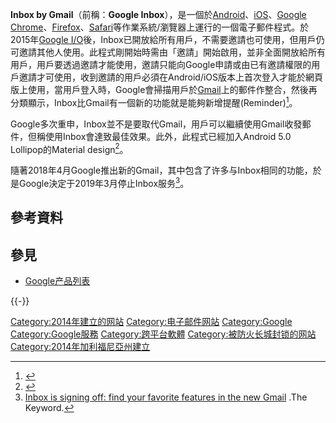 {{Infobox software
| name                  = Inbox by Gmail
| logo                  = Google Inbox by Gmail logo.png
| screenshot            = [[File:Google_Inbox.png|281px]]
| caption               = Inbox by Gmail 運行於 [[Android_Lollipop|Android Lollipop]]
| developer             = [[Google|Google]]
| released              = {{Release date and age|2014|10|22}}
|latest release version = [[Android|Android]][https://play.google.com/store/apps/details?id=com.google.android.apps.inbox]:1.64.181694870.release<br>[[iOS|iOS]][https://itunes.apple.com/us/app/inbox-by-gmail-inbox-that/id905060486?mt=8]:1.3.180107<br>
|latest release date    = '''Android''':{{Release date and age|2018|01|19}}<br>'''iOS''':{{Release date and age|2018|01|30}}
| size                  = '''Android'''：16.67 MB<br>'''iOS'''：216.3 MB
| operating system      = [[Android|Android]]（4.1或以上）、[[iOS|iOS]]（7.0或以上）、[[Chrome|Chrome]]、[[Firefox|Firefox]]、[[Safari|Safari]]<ref>{{cite web|url=http://gmailblog.blogspot.com/2015/02/inbox-by-gmail-now-in-more-places.html|title=Inbox by Gmail: now in more places - Official Gmail Blog|accessdate=2015-03-19|archive-date=2016-03-05|archive-url=https://web.archive.org/web/20160305021510/http://gmailblog.blogspot.com/2015/02/inbox-by-gmail-now-in-more-places.html|dead-url=no}}</ref>或其他網頁瀏覽器
| platform              = 
| genre                 = [[電子郵件用戶端|電子郵件用戶端]]
| license = 
| website               = {{URL|https://www.google.com/inbox/}}
}}
'''Inbox by Gmail'''（前稱：'''Google Inbox'''），是一個於[[Android|Android]]、[[iOS|iOS]]、[[Google_Chrome|Google Chrome]]、[[Firefox|Firefox]]、[[Safari|Safari]]等作業系統/瀏覽器上運行的一個電子郵件程式。於2015年[[Google_I/O|Google I/O]]後，Inbox已開放給所有用戶，不需要邀請也可使用，但用戶仍可邀請其他人使用。此程式剛開始時需由「邀請」開始啟用，並非全面開放給所有用戶，用戶要透過邀請才能使用，邀請只能向Google申請或由已有邀請權限的用戶邀請才可使用，收到邀請的用戶必須在Android/iOS版本上首次登入才能於網頁版上使用，當用戶登入時，Google會掃描用戶於[[Gmail|Gmail]]上的郵件作整合，然後再分類顯示，Inbox比Gmail有一個新的功能就是能夠新增提醒(Reminder)<ref name="Cnet: killer">{{cite web |url=http://www.cnet.com/products/inbox-by-gmail/ |accessdate=October 22, 2014 |title=Inbox is Google's new killer email app |last1=Mitroff |first1=Sarah |date=October 22, 2014 |work=[[Cnet|Cnet]] |archiveurl=https://www.webcitation.org/6TWrhw4vl?url=http://www.cnet.com/products/inbox-by-gmail/ |archivedate=2014年10月23日 |deadurl=no }}</ref>。

Google多次重申，Inbox並不是要取代Gmail，用戶可以繼續使用Gmail收發郵件，但稱使用Inbox會達致最佳效果。此外，此程式已經加入Android 5.0 Lollipop的Material design<ref name="Verge: future">{{cite web |url=http://www.theverge.com/2014/10/22/7041227/google-inbox-hands-on-this-feels-like-the-future-of-email |title=Using Google Inbox: this feels like the future of email |last1=Pierce |first1=David |date=October 22, 2014 |work=[[The_Verge|The Verge]] |publisher=[[Vox_Media|Vox Media]] |accessdate=October 22, 2014 |archiveurl=https://www.webcitation.org/6TWqJAd7B?url=http://www.theverge.com/2014/10/22/7041227/google-inbox-hands-on-this-feels-like-the-future-of-email |archivedate=2014年10月23日 |deadurl=no }}</ref>。

隨著2018年4月Google推出新的Gmail，其中包含了许多与Inbox相同的功能，於是Google決定于2019年3月停止Inbox服务<ref>[https://www.blog.google/products/gmail/inbox-signing-find-your-favorite-features-new-gmail/ Inbox is signing off: find your favorite features in the new Gmail] {{Wayback|url=https://www.blog.google/products/gmail/inbox-signing-find-your-favorite-features-new-gmail/ |date=20190416042608 }}.The Keyword.</ref>。

== 參考資料 ==
{{reflist}}

== 參見 ==
*[[Google产品列表|Google产品列表]]

{{-}}
{{Google服务}}

[[Category:2014年建立的网站|Category:2014年建立的网站]]
[[Category:电子邮件网站|Category:电子邮件网站]]
[[Category:Google|Category:Google]]
[[Category:Google服務|Category:Google服務]]
[[Category:跨平台軟體|Category:跨平台軟體]]
[[Category:被防火长城封锁的网站|Category:被防火长城封锁的网站]]
[[Category:2014年加利福尼亞州建立|Category:2014年加利福尼亞州建立]]